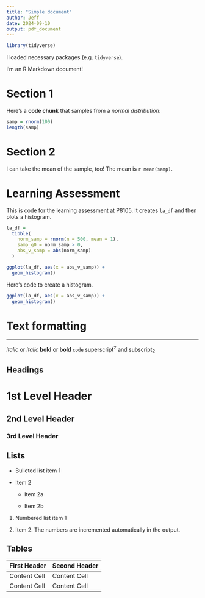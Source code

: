 ```yaml
---
title: "Simple document"
author: Jeff 
date: 2024-09-10
output: pdf_document
---
```


```r
library(tidyverse)
```

I loaded necessary packages (e.g. `tidyverse`). 

I'm an R Markdown document! 

# Section 1

Here's a **code chunk** that samples from 
a _normal distribution_:

```r
samp = rnorm(100)
length(samp)
```

# Section 2

I can take the mean of the sample, too!
The mean is `r mean(samp)`.


# Learning Assessment 

This is code for the learning assessment at P8105. It creates `la_df` and then plots a histogram. 

```r

la_df = 
  tibble(
    norm_samp = rnorm(n = 500, mean = 1), 
    samp_g0 = norm_samp > 0,
    abs_v_samp = abs(norm_samp)
  )

ggplot(la_df, aes(x = abs_v_samp)) +
  geom_histogram()

```

Here's code to create a histogram. 

```r
ggplot(la_df, aes(x = abs_v_samp)) +
  geom_histogram()
```




# Text formatting 

------------------------------------------------------------

*italic*  or  _italic_
**bold**  or  __bold__
`code`
superscript^2^ and subscript~2~


Headings
------------------------------------------------------------

# 1st Level Header

## 2nd Level Header

### 3rd Level Header


Lists
------------------------------------------------------------

*   Bulleted list item 1

*   Item 2

    * Item 2a

    * Item 2b

1.  Numbered list item 1

1.  Item 2. The numbers are incremented automatically in the output.


Tables 
------------------------------------------------------------

First Header  | Second Header
------------- | -------------
Content Cell  | Content Cell
Content Cell  | Content Cell


